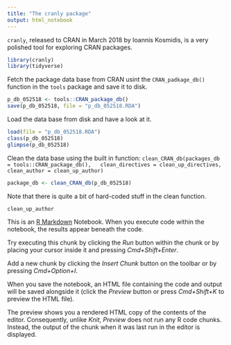 ```yaml
---
title: "The cranly package"
output: html_notebook
---
```



`cranly`, released to CRAN in March 2018 by Ioannis Kosmidis, is a very polished tool for exploring CRAN packages.

```r
library(cranly)
library(tidyverse)
```

Fetch the package data base from CRAN usint the `CRAN_padkage_db()` function in the `tools` package and save it to disk.

```r
p_db_052518 <- tools::CRAN_package_db()
save(p_db_052518, file = "p_db_052518.RDA")
```   

Load the data base from disk and have a look at it.
```r
load(file = "p_db_052518.RDA")
class(p_db_052518)
glimpse(p_db_052518)
```

Clean the data base using the built in function:
`clean_CRAN_db(packages_db = tools::CRAN_package_db(),
  clean_directives = clean_up_directives, clean_author = clean_up_author)`

```r
package_db <- clean_CRAN_db(p_db_052518)

```

Note that there is quite a bit of hard-coded stuff in the clean function.

```r
clean_up_author
``` 




This is an [R Markdown](http://rmarkdown.rstudio.com) Notebook. When you execute code within the notebook, the results appear beneath the code. 

Try executing this chunk by clicking the *Run* button within the chunk or by placing your cursor inside it and pressing *Cmd+Shift+Enter*. 


Add a new chunk by clicking the *Insert Chunk* button on the toolbar or by pressing *Cmd+Option+I*.

When you save the notebook, an HTML file containing the code and output will be saved alongside it (click the *Preview* button or press *Cmd+Shift+K* to preview the HTML file). 

The preview shows you a rendered HTML copy of the contents of the editor. Consequently, unlike *Knit*, *Preview* does not run any R code chunks. Instead, the output of the chunk when it was last run in the editor is displayed.

